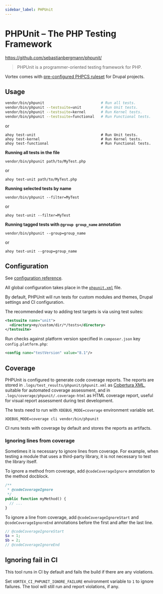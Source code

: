```yaml
---
sidebar_label: PHPUnit
---
```


# PHPUnit – The PHP Testing Framework

https://github.com/sebastianbergmann/phpunit/

> PHPUnit is a programmer-oriented testing framework for PHP.

Vortex comes with [pre-configured PHPCS ruleset](https://github.com/drevops/scaffold/blob/develop/phpunit.xml) for Drupal projects.

## Usage

```bash
vendor/bin/phpunit                          # Run all tests.
vendor/bin/phpunit --testsuite=unit         # Run Unit tests.
vendor/bin/phpunit --testsuite=kernel       # Run Kernel tests.
vendor/bin/phpunit --testsuite=functional   # Run Functional tests.
```
or
```shell
ahoy test-unit                              # Run Unit tests.
ahoy test-kernel                            # Run Kernel tests.
ahoy test-functional                        # Run Functional tests.

```

**Running all tests in the file**

```shell
vendor/bin/phpunit path/to/MyTest.php
```
or
```shell
ahoy test-unit path/to/MyTest.php
```

**Running selected tests by name**

```shell
vendor/bin/phpunit --filter=MyTest
```
or
```shell
ahoy test-unit --filter=MyTest
```

**Running tagged tests with `@group group_name` annotation**

```shell
vendor/bin/phpunit --group=group_name
```
or
```shell
ahoy test-unit --group=group_name
```

## Configuration

See [configuration reference](https://docs.phpunit.de/en/10.4/configuration.html).

All global configuration takes place in the [`phpunit.xml`](https://github.com/drevops/scaffold/blob/develop/phpunit.xml) file.

By default, PHPUnit will run tests for custom modules and themes, Drupal
settings and CI configuration.

The recommended way to adding test targets is via using test suites:

```xml
<testsuite name="unit">
  <directory>my/custom/dir/*/tests</directory>
</testsuite>

```

Run checks against platform version specified in `composer.json` key `config.platform.php`:
```xml
<config name="testVersion" value="8.1"/>
```

## Coverage

PHPUnit is configured to generate code coverage reports. The reports are stored
in `.logs/test_results/phpunit/phpunit.xml`
as [Cobertura XML](https://cobertura.github.io/cobertura/), suitable for
automated coverage assessment, and in `.logs/coverage/phpunit/.coverage-html` as
HTML coverage report, useful for visual report assessment during test
development.

The tests need to run with `XDEBUG_MODE=coverage` environment variable set.

```shell
XDEBUG_MODE=coverage cli vendor/bin/phpunit
```

CI runs tests with coverage by default and stores the reports as artifacts.

### Ignoring lines from coverage

Sometimes it is necessary to ignore lines from coverage. For example, when
testing a module that uses a third-party library, it is not necessary to test
the library itself.

To ignore a method from coverage, add `@codeCoverageIgnore` annotation to the
method docblock.

```php
/**
 * @codeCoverageIgnore
 */
public function myMethod() {
  // ...
}
```

To ignore a line from coverage, add `@codeCoverageIgnoreStart` and
`@codeCoverageIgnoreEnd` annotations before the first and after the last line.

```php
// @codeCoverageIgnoreStart
$a = 1;
$b = 2;
// @codeCoverageIgnoreEnd
```

## Ignoring fail in CI

This tool runs in CI by default and fails the build if there are any violations.

Set `VORTEX_CI_PHPUNIT_IGNORE_FAILURE` environment variable to `1` to ignore
failures. The tool will still run and report violations, if any.
